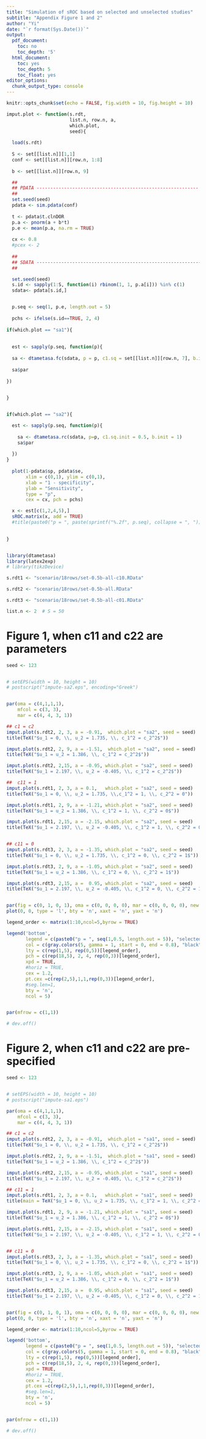 ```yaml
---
title: "Simulation of sROC based on selected and unselected studies"
subtitle: "Appendix Figure 1 and 2"
author: "Yi"
date: "`r format(Sys.Date())`"
output:
  pdf_document:
    toc: no
    toc_depth: '5'
  html_document:
    toc: yes
    toc_depth: 5
    toc_float: yes
editor_options:
  chunk_output_type: console
---
```


```r
knitr::opts_chunk$set(echo = FALSE, fig.width = 10, fig.height = 10)

imput.plot <- function(s.rdt,
                       list.n, row.n, a, 
                       which.plot, 
                       seed){
  
  load(s.rdt)
  
  S <- set[[list.n]][1,1]
  conf <- set[[list.n]][row.n, 1:8]
  
  b <- set[[list.n]][row.n, 9]

  ##
  ## PDATA -----------------------------------------------------------
  ##
  set.seed(seed)
  pdata <- sim.pdata(conf)
  
  t <- pdata$t.clnDOR
  p.a <- pnorm(a + b*t)
  p.e <- mean(p.a, na.rm = TRUE)
  
  cx <- 0.8
  #pcex <- 2
  
  ##
  ## SDATA ------------------------------------------------------------
  ##

  set.seed(seed)
  s.id <- sapply(1:S, function(i) rbinom(1, 1, p.a[i])) %in% c(1)
  sdata<- pdata[s.id,] 


  p.seq <- seq(1, p.e, length.out = 5)
  
  pchs <- ifelse(s.id==TRUE, 2, 4)
  
if(which.plot == "sa1"){
  
  
  est <- sapply(p.seq, function(p){
  
  sa <- dtametasa.fc(sdata, p = p, c1.sq = set[[list.n]][row.n, 7], b.init = 1)
  
  sa$par
  
})
  

}


if(which.plot == "sa2"){

  est <- sapply(p.seq, function(p){
    
    sa <- dtametasa.rc(sdata, p=p, c1.sq.init = 0.5, b.init = 1)
    sa$par
    
  })
}
  
  plot(1-pdata$sp, pdata$se, 
       xlim = c(0,1), ylim = c(0,1),
       xlab = "1 - specificity",
       ylab = "Sensitivity",
       type = "p",
       cex = cx, pch = pchs)

  x <- est[c(1,2,4,5),]
  sROC.matrix(x, add = TRUE)
  #title(paste0("p = ", paste(sprintf("%.2f", p.seq), collapse = ", ")))

  
}


library(dtametasa)
library(latex2exp)
# library(tikzDevice)
```


```r
s.rdt1 <- "scenario/18rows/set-0.5b-all-c10.RData"

s.rdt2 <- "scenario/18rows/set-0.5b-all.RData"

s.rdt3 <- "scenario/18rows/set-0.5b-all-c01.RData"

list.n <- 2  # S = 50
```

\newpage 

# Figure 1, when c11 and c22 are parameters

```r
seed <- 123


# setEPS(width = 10, height = 10)
# postscript("impute-sa2.eps", encoding="Greek")


par(oma = c(4,1,1,1),
    mfcol = c(3, 3), 
    mar = c(4, 4, 3, 1))

## c1 = c2
imput.plot(s.rdt2, 2, 3, a = -0.91,  which.plot = "sa2", seed = seed)
title(TeX("$u_1 = 0, \\, u_2 = 1.735, \\, c_1^2 = c_2^2$"))

imput.plot(s.rdt2, 2, 9, a = -1.51,  which.plot = "sa2", seed = seed)
title(TeX("$u_1 = u_2 = 1.386, \\, c_1^2 = c_2^2$"))

imput.plot(s.rdt2, 2,15, a = -0.95, which.plot = "sa2", seed = seed)
title(TeX("$u_1 = 2.197, \\, u_2 = -0.405, \\, c_1^2 = c_2^2$"))

##  c11 = 1
imput.plot(s.rdt1, 2, 3, a = 0.1,   which.plot = "sa2", seed = seed)
title(TeX("$u_1 = 0, \\, u_2 = 1.735, \\,c_1^2 = 1, \\, c_2^2 = 0"))

imput.plot(s.rdt1, 2, 9, a = -1.21, which.plot = "sa2", seed = seed)
title(TeX("$u_1 = u_2 = 1.386, \\, c_1^2 = 1, \\, c_2^2 = 0$"))

imput.plot(s.rdt1, 2,15, a = -2.15, which.plot = "sa2", seed = seed)
title(TeX("$u_1 = 2.197, \\, u_2 = -0.405, \\, c_1^2 = 1, \\, c_2^2 = 0$"))


## c11 = 0
imput.plot(s.rdt3, 2, 3, a = -1.35, which.plot = "sa2", seed = seed)
title(TeX("$u_1 = 0, \\, u_2 = 1.735, \\, c_1^2 = 0, \\, c_2^2 = 1$"))

imput.plot(s.rdt3, 2, 9, a = -1.05, which.plot = "sa2", seed = seed)
title(TeX("$u_1 = u_2 = 1.386, \\, c_1^2 = 0, \\, c_2^2 = 1$"))

imput.plot(s.rdt3, 2,15, a =  0.95, which.plot = "sa2", seed = seed)
title(TeX("$u_1 = 2.197, \\, u_2 = -0.405, \\, c_1^2 = 0, \\, c_2^2 = 1$"))


par(fig = c(0, 1, 0, 1), oma = c(0, 0, 0, 0), mar = c(0, 0, 0, 0), new = TRUE)
plot(0, 0, type = 'l', bty = 'n', xaxt = 'n', yaxt = 'n')

legend_order <- matrix(1:10,ncol=5,byrow = TRUE)

legend('bottom',
       legend = c(paste0("p = ", seq(1,0.5, length.out = 5)), "selected studies", "unselected studies", rep("",3))[legend_order], 
       col = c(gray.colors(5, gamma = 1, start = 0, end = 0.8), "black", "black", rep(NULL,3))[legend_order], 
       lty = c(rep(1,5), rep(0,5))[legend_order],
       pch = c(rep(18,5), 2, 4, rep(0,3))[legend_order],
       xpd = TRUE, 
       #horiz = TRUE, 
       cex = 1.2,
       pt.cex =c(rep(2,5),1,1,rep(0,3))[legend_order],
       #seg.len=1, 
       bty = 'n',
       ncol = 5)


par(mfrow = c(1,1))

# dev.off()

```


# Figure 2, when c11 and c22 are pre-specified

```r
seed <- 123


# setEPS(width = 10, height = 10)
# postscript("impute-sa1.eps")

par(oma = c(4,1,1,1),
    mfcol = c(3, 3), 
    mar = c(4, 4, 3, 1))

## c1 = c2
imput.plot(s.rdt2, 2, 3, a = -0.91,  which.plot = "sa1", seed = seed)
title(TeX("$u_1 = 0, \\, u_2 = 1.735, \\, c_1^2 = c_2^2$"))

imput.plot(s.rdt2, 2, 9, a = -1.51,  which.plot = "sa1", seed = seed)
title(TeX("$u_1 = u_2 = 1.386, \\, c_1^2 = c_2^2$"))

imput.plot(s.rdt2, 2,15, a = -0.95, which.plot = "sa1", seed = seed)
title(TeX("$u_1 = 2.197, \\, u_2 = -0.405, \\, c_1^2 = c_2^2$"))

## c11 = 1
imput.plot(s.rdt1, 2, 3, a = 0.1,   which.plot = "sa1", seed = seed)
title(main = TeX("$u_1 = 0, \\, u_2 = 1.735, \\, c_1^2 = 1, \\, c_2^2 = 0$"))

imput.plot(s.rdt1, 2, 9, a = -1.21, which.plot = "sa1", seed = seed)
title(TeX("$u_1 = u_2 = 1.386, \\, c_1^2 = 1, \\, c_2^2 = 0$"))

imput.plot(s.rdt1, 2,15, a = -2.15, which.plot = "sa1", seed = seed)
title(TeX("$u_1 = 2.197, \\, u_2 = -0.405, \\, c_1^2 = 1, \\, c_2^2 = 0$"))


## c11 = 0
imput.plot(s.rdt3, 2, 3, a = -1.35, which.plot = "sa1", seed = seed)
title(TeX("$u_1 = 0, \\, u_2 = 1.735, \\, c_1^2 = 0, \\, c_2^2 = 1$"))

imput.plot(s.rdt3, 2, 9, a = -1.05, which.plot = "sa1", seed = seed)
title(TeX("$u_1 = u_2 = 1.386, \\, c_1^2 = 0, \\, c_2^2 = 1$"))

imput.plot(s.rdt3, 2,15, a =  0.95, which.plot = "sa1", seed = seed)
title(TeX("$u_1 = 2.197, \\, u_2 = -0.405, \\, c_1^2 = 0, \\, c_2^2 = 1$"))


par(fig = c(0, 1, 0, 1), oma = c(0, 0, 0, 0), mar = c(0, 0, 0, 0), new = TRUE)
plot(0, 0, type = 'l', bty = 'n', xaxt = 'n', yaxt = 'n')

legend_order <- matrix(1:10,ncol=5,byrow = TRUE)

legend('bottom',
       legend = c(paste0("p = ", seq(1,0.5, length.out = 5)), "selected studies", "unselected studies", rep("",3))[legend_order], 
       col = c(gray.colors(5, gamma = 1, start = 0, end = 0.8), "black", "black", rep(NULL,3))[legend_order], 
       lty = c(rep(1,5), rep(0,5))[legend_order],
       pch = c(rep(18,5), 2, 4, rep(0,3))[legend_order],
       xpd = TRUE, 
       #horiz = TRUE, 
       cex = 1.2,
       pt.cex =c(rep(2,5),1,1,rep(0,3))[legend_order],
       #seg.len=1, 
       bty = 'n',
       ncol = 5)


par(mfrow = c(1,1))

# dev.off()
```

